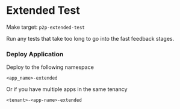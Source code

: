 # Extended Test


Make target: `p2p-extended-test`

Run any tests that take too long to go into the fast feedback stages.

### Deploy Application

Deploy to the following namespace

```<app_name>-extended```

Or if you have multiple apps in the same tenancy

```<tenant>-<app-name>-extended```
